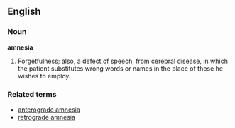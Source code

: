 ==English==

===Noun===

'''amnesia'''

#Forgetfulness; also, a defect of speech, from cerebral disease, in which the patient substitutes wrong words or names in the place of those he wishes to employ.


===Related terms===
*[[anterograde amnesia]]
*[[retrograde amnesia]]